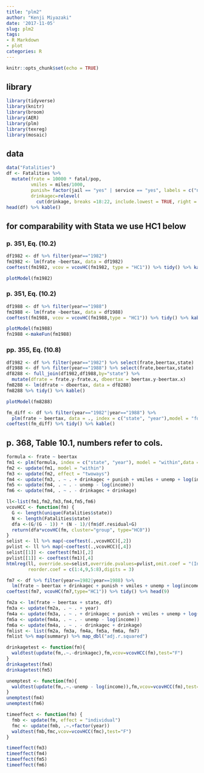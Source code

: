 ```yaml
---
title: "plm2"
author: "Kenji Miyazaki"
date: '2017-11-05'
slug: plm2
tags:
- R Markdown
- plot
categories: R
---
```


```r
knitr::opts_chunk$set(echo = TRUE)
```


## library
```r
library(tidyverse)
library(knitr)
library(broom)
library(AER)
library(plm)
library(texreg)
library(mosaic)
```

## data
```r
data("Fatalities")
df <- Fatalities %>% 
  mutate(frate = 10000 * fatal/pop,
         vmiles = miles/1000,
         punish= factor(jail == "yes" | service == "yes", labels = c("no", "yes")),
         drinkagec=relevel(
           cut(drinkage, breaks =18:22, include.lowest = TRUE, right = FALSE), ref = 4))
head(df) %>% kable()
```

## for comparability with Stata we use HC1 below
### p. 351, Eq. (10.2)
```r
df1982 <- df %>% filter(year=="1982") 
fm1982 <- lm(frate ~beertax, data = df1982)
coeftest(fm1982, vcov = vcovHC(fm1982, type = "HC1")) %>% tidy() %>% kable()
```

```r
plotModel(fm1982)
```


### p. 351, Eq. (10.2)
```r
df1988 <- df %>% filter(year=="1988") 
fm1988 <- lm(frate ~beertax, data = df1988)
coeftest(fm1988, vcov = vcovHC(fm1988,type = "HC1")) %>% tidy() %>% kable()
```

```r
plotModel(fm1988)
fn1988 <-makeFun(fm1988)
```


### pp. 355, Eq. (10.8)
```r
df1982 <- df %>% filter(year=="1982") %>% select(frate,beertax,state)
df1988 <- df %>% filter(year=="1988") %>% select(frate,beertax,state)
df8288 <- full_join(df1982,df1988,by="state") %>%
  mutate(dfrate = frate.y-frate.x, dbeertax = beertax.y-beertax.x)
fm8288 <- lm(dfrate ~ dbeertax, data = df8288)
fm8288 %>% tidy() %>% kable()
```

```r
plotModel(fm8288)
```


```r
fm_diff <- df %>% filter(year=="1982"|year=="1988") %>%
  plm(frate ~ beertax, data = ., index = c("state", "year"),model = "fd")
coeftest(fm_diff) %>% tidy() %>% kable()
```


## p. 368, Table 10.1, numbers refer to cols.
```r
formula <- frate ~ beertax
fm1 <- plm(formula, index = c("state", "year"), model = "within",data =df)
fm2 <- update(fm1, model = "within")
fm3 <- update(fm2, effect = "twoways")
fm4 <- update(fm3, . ~ . + drinkagec + punish + vmiles + unemp + log(income))
fm5 <- update(fm4, . ~ . - unemp - log(income))
fm6 <- update(fm4, . ~ . - drinkagec + drinkage)
```

```r
ll<-list(fm1,fm2,fm3,fm4,fm5,fm6)
vcovHCC <- function(fm) {
  G <- length(unique(Fatalities$state))
  N <- length(Fatalities$state)
  dfa <-(G/(G - 1)) * (N - 1)/(fm$df.residual+G)
  return(dfa*vcovHC(fm, cluster="group", type="HC0"))
}  
selist <- ll %>% map(~coeftest(.,vcovHCC)[,2])
pvlist <- ll %>% map(~coeftest(.,vcovHCC)[,4])
selist[[1]] <- coeftest(fm1)[,2]
pvlist[[1]] <- coeftest(fm1)[,4]
htmlreg(ll, override.se=selist,override.pvalues=pvlist,omit.coef = "(Intercept)",
        reorder.coef = c(1:4,9,5:8),digits = 3)
```

```r
fm7 <- df %>% filter(year==1982|year==1988) %>% 
  lm(frate ~ beertax + drinkagec + punish + vmiles + unemp + log(income) + state + year,.)
coeftest(fm7, vcovHC(fm7,type="HC1")) %>% tidy() %>% head(9)
```

```r
fm2a <- lm(frate ~ beertax + state, df)
fm3a <- update(fm2a, . ~ . + year)
fm4a <- update(fm3a, . ~ . + drinkagec + punish + vmiles + unemp + log(income))
fm5a <- update(fm4a, . ~ . - unemp - log(income))
fm6a <- update(fm4a, . ~ . - drinkagec + drinkage)
fmlist <- list(fm2a, fm3a, fm4a, fm5a, fm6a, fm7)
fmlist %>% map(summary) %>% map_dbl("adj.r.squared")
```

```r
drinkagetest <- function(fm){
  waldtest(update(fm,.~.-drinkagec),fm,vcov=vcovHCC(fm),test="F")
}
drinkagetest(fm4)
drinkagetest(fm5)
```

```r
unemptest <- function(fm){
  waldtest(update(fm,.~.-unemp - log(income)),fm,vcov=vcovHCC(fm),test="F")
}
unemptest(fm4)
unemptest(fm6)
```

```r
timeeffect <- function(fm) {
  fmb <- update(fm, effect = "individual")
  fmc <- update(fmb, .~.+factor(year))
  waldtest(fmb,fmc,vcov=vcovHCC(fmc),test="F")
}

timeeffect(fm3)
timeeffect(fm4)
timeeffect(fm5)
timeeffect(fm6)
```



